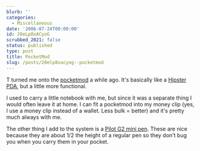 ```yaml
---
blurb: ''
categories:
  - Miscellaneous
date: '2006-07-24T00:00:00'
id: 20eLp8xACyoG
scrubbed_2021: false
status: published
type: post
title: PocketMod
slug: /posts/20elp8xacyog--pocketmod
---
```


T turned me onto the [pocketmod](http://www.pocketmod.com/) a while ago. It's basically like a
[Hipster PDA](http://www.43folders.com/2004/09/03/introducing-the-hipster-pda/), but a little more functional. 

I used to carry a little notebook with me, but since it was a separate thing I would often leave it at home. I can fit a pocketmod into my money clip (yes, I use a money clip instead of a wallet. Less bulk = better) and it's pretty much always with me. 

The other thing I add to the system is a [Pilot G2 mini pen](http://www.pilotpen.us/detail.asp?PenID=77).
These are nice because they are about 1/2 the height of a regular
pen so they don't bug you when you carry them in your pocket.
